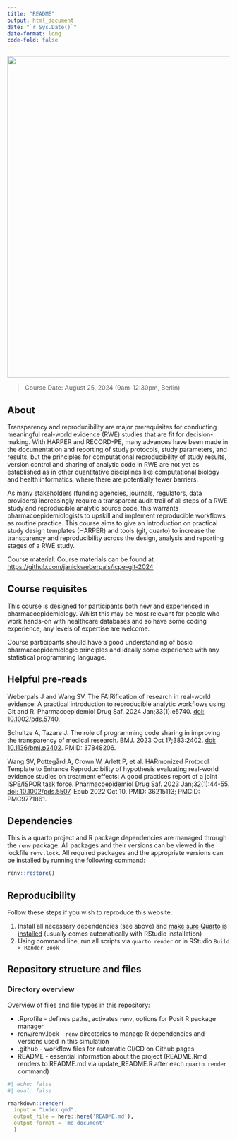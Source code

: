 ```yaml
---
title: "README"
output: html_document
date: "`r Sys.Date()`"
date-format: long
code-fold: false
---
```


![](icpe24_logo.png){fig-align="center" width="728"}

>Course Date: August 25, 2024 (9am-12:30pm, Berlin)

## About {.unnumbered}

Transparency and reproducibility are major prerequisites for conducting meaningful real-world evidence (RWE) studies that are fit for decision-making. With HARPER and RECORD-PE, many advances have been made in the documentation and reporting of study protocols, study parameters, and results, but the principles for computational reproducibility of study results, version control and sharing of analytic code in RWE are not yet as established as in other quantitative disciplines like computational biology and health informatics, where there are potentially fewer barriers.

As many stakeholders (funding agencies, journals, regulators, data providers) increasingly require a transparent audit trail of all steps of a RWE study and reproducible analytic source code, this warrants pharmacoepidemiologists to upskill and implement reproducible workflows as routine practice. This course aims to give an introduction on practical study design templates (HARPER) and tools (git, quarto) to increase the transparency and reproducibility across the design, analysis and reporting stages of a RWE study.

::: {.content-visible when-format="html"}
::: callout-tip
Course material: Course materials can be found at <https://github.com/janickweberpals/icpe-git-2024>
:::
:::

## Course requisites {.unnumbered}

This course is designed for participants both new and experienced in pharmacoepidemiology. Whilst this may be most relevant for people who work hands-on with healthcare databases and so have some coding experience, any levels of expertise are welcome.

::: {.content-visible when-format="html"}
::: callout-important
Course participants should have a good understanding of basic pharmacoepidemiologic principles and ideally some experience with any statistical programming language.
:::
:::

## Helpful pre-reads {.unnumbered}

Weberpals J and Wang SV. The FAIRification of research in real-world evidence: A practical introduction to reproducible analytic workflows using Git and R. Pharmacoepidemiol Drug Saf. 2024 Jan;33(1):e5740. [doi: 10.1002/pds.5740.](https://onlinelibrary.wiley.com/doi/10.1002/pds.5740)

Schultze A, Tazare J. The role of programming code sharing in improving the transparency of medical research. BMJ. 2023 Oct 17;383:2402. [doi: 10.1136/bmj.p2402](https://www.bmj.com/content/383/bmj.p2402.long). PMID: 37848206.

Wang SV, Pottegård A, Crown W, Arlett P, et al. HARmonized Protocol Template to Enhance Reproducibility of hypothesis evaluating real-world evidence studies on treatment effects: A good practices report of a joint ISPE/ISPOR task force. Pharmacoepidemiol Drug Saf. 2023 Jan;32(1):44-55. [doi: 10.1002/pds.5507](https://onlinelibrary.wiley.com/doi/10.1002/pds.5507). Epub 2022 Oct 10. PMID: 36215113; PMCID: PMC9771861.

::: {.content-visible when-format="html"}
## Dependencies {#sec-dependencies .unnumbered}

This is a quarto project and R package dependencies are managed through the `renv` package. All packages and their versions can be viewed in the lockfile `renv.lock`. All required packages and the appropriate versions can be installed by running the following command:

```r
renv::restore()
```

## Reproducibility {.unnumbered}

Follow these steps if you wish to reproduce this website:

::: callout-note
1.  Install all necessary dependencies (see above) and [make sure Quarto is installed](https://quarto.org/docs/get-started/) (usually comes automatically with RStudio installation)
2.  Using command line, run all scripts via `quarto render` or in RStudio `Build > Render Book`
:::

## Repository structure and files {.unnumbered}

### Directory overview {.unnumbered}

Overview of files and file types in this repository:

-   .Rprofile - defines paths, activates `renv`, options for Posit R package manager
-   renv/renv.lock - `renv` directories to manage R dependencies and versions used in this simulation
-   .github - workflow files for automatic CI/CD on Github pages
-   README - essential information about the project (README.Rmd renders to README.md via update_README.R after each `quarto render` command)
:::

```r
#| echo: false
#| eval: false

rmarkdown::render(
  input = "index.qmd", 
  output_file = here::here('README.md'), 
  output_format = 'md_document'
  )
```
